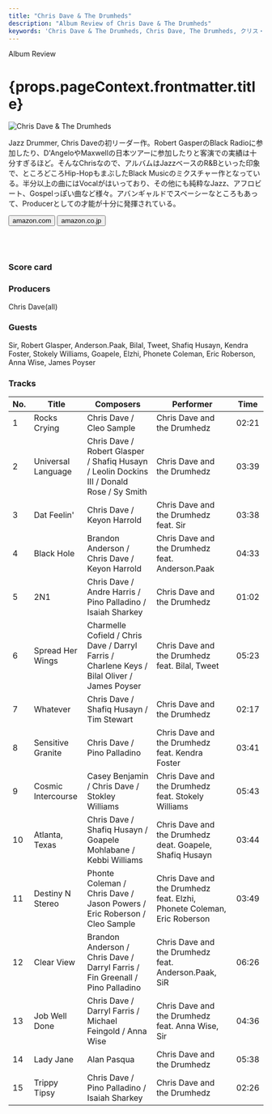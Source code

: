 ```yaml
---
title: "Chris Dave & The Drumheds"
description: "Album Review of Chris Dave & The Drumheds"
keywords: 'Chris Dave & The Drumheds, Chris Dave, The Drumheds, クリス・デイブ, ドラムヘッズ, ザ・ドラムヘッズ'
---
```




<p className="largeP">Album Review</p>
<h1 className="h1--no--margin">{props.pageContext.frontmatter.title}</h1>

<Row  className="image-card-group">
	<Column colMd={"3"} colLg={"4"} noGutterMdLeft="">
       <ImageCard>

![Chris Dave & The Drumheds](../../images/cd/chrisdave1L.jpg) 

</ImageCard>
	</Column>
	<Column colMd={"4"} colLg={"8"} noGutterMdLeft="">
	<p>
	Jazz Drummer, Chris Daveの初リーダー作。Robert GasperのBlack Radioに参加したり、D'AngeloやMaxwellの日本ツアーに参加したりと客演での実績は十分すぎるほど。そんなChrisなので、アルバムはJazzベースのR&Bといった印象で、ところどころHip-HopもまぶしたBlack Musicのミクスチャー作となっている。半分以上の曲にはVocalがはいっており、その他にも純粋なJazz、アフロビート、Gospelっぽい曲など様々。アバンギャルドでスペーシーなところもあって、Producerとしての才能が十分に発揮されている。
	</p>
	<div>
	  <Button href="https://amzn.to/31OoQdD" kind="primary" size="small" renderIcon={ArrowUpRight24}>
      amazon.com
    </Button>
    <Button href="https://amzn.to/38xRbX9" kind="secondary" size="small" renderIcon={ArrowUpRight24}>
      amazon.co.jp
    </Button>
	</div>
	<a href="https://geo.music.apple.com/us/album/chris-dave-and-the-drumhedz/1440881381?mt=1&app=music&ls=1&at=11lcug" style="display:inline-block;overflow:hidden;background:url(https://linkmaker.itunes.apple.com/ja-jp/lockup.svg?releaseDate=2018-01-26&kind=album&bubble=apple_music&style=mono-black) no-repeat;width:180px;height:45px;"></a>
	<a href="https://geo.music.apple.com/us/album/chris-dave-and-the-drumhedz/1440881381?app=itunes&at=11lcug" style="display:inline-block;overflow:hidden;background:url(https://linkmaker.itunes.apple.com/ja-jp/badge-lrg.svg?releaseDate=2018-01-26&kind=album&bubble=itunes_music) no-repeat;width:140px;height:45px;"></a>
	</Column>
</Row>
<Row >
	<Column colMd={"4"} colLg={"4"} noGutterMdLeft="">
<div>
  <h3>Score card</h3>
	<SliderJS1 value="4" />
  <SliderJS2 value="2" />
	<SliderJS3 value="2" />
  <SliderJS4 value="8" />
</div>
</Column>
<Column colMd={"8"} colLg={"8"} noGutterMdLeft="">
<div>
<h3>Producers</h3>
<p>
	Chris Dave(all)
</p>
<h3>Guests</h3>
<p>
	Sir, Robert Glasper, Anderson.Paak, Bilal, Tweet, Shafiq Husayn, Kendra Foster, Stokely Williams, Goapele, Elzhi, Phonete Coleman, Eric Roberson, Anna Wise, James Poyser
</p>
</div>
</Column>
</Row>

<h3>Tracks</h3>

|	No. |	 Title             |	 Composers                                                                                  |	 Performer                                                              |	 Time	|
|	--- |	------------------ | -------------------------------------------------------------------------------------------- | ----------------------------------------------------------------------- | -----	|
|	1	  |	Rocks Crying       | Chris Dave / Cleo Sample                                                                    	|	Chris Dave and the Drumhedz                                            	|	02:21 |
|	2	  |	Universal Language | Chris Dave / Robert Glasper / Shafiq Husayn / Leolin Dockins III / Donald Rose / Sy Smith   	|	Chris Dave and the Drumhedz                                            	|	03:39 |
|	3	  |	Dat Feelin'        | Chris Dave / Keyon Harrold                                                                  	|	Chris Dave and the Drumhedz feat. Sir                                  	|	03:38 |
|	4	  |	Black Hole         | Brandon Anderson / Chris Dave / Keyon Harrold                                               	|	Chris Dave and the Drumhedz feat. Anderson.Paak                        	|	04:33 |
|	5	  |	2N1                | Chris Dave / Andre Harris / Pino Palladino / Isaiah Sharkey                                 	|	Chris Dave and the Drumhedz                                            	|	01:02 |
|	6	  |	Spread Her Wings   | Charmelle Cofield / Chris Dave / Darryl Farris / Charlene Keys / Bilal Oliver / James Poyser	|	Chris Dave and the Drumhedz feat. Bilal, Tweet                         	|	05:23 |
|	7	  |	Whatever           | Chris Dave / Shafiq Husayn / Tim Stewart                                                    	|	Chris Dave and the Drumhedz                                            	|	02:17 |
|	8	  |	Sensitive Granite  | Chris Dave / Pino Palladino                                                                 	|	Chris Dave and the Drumhedz feat. Kendra Foster                        	|	03:41 |
|	9	  |	Cosmic Intercourse | Casey Benjamin / Chris Dave / Stokley Williams                                              	|	Chris Dave and the Drumhedz feat. Stokely Williams                     	|	05:43 |
|	10	|	Atlanta, Texas     | Chris Dave / Shafiq Husayn / Goapele Mohlabane / Kebbi Williams                             	|	Chris Dave and the Drumhedz deat. Goapele, Shafiq Husayn               	|	03:44 |
|	11	|	Destiny N Stereo   | Phonte Coleman / Chris Dave / Jason Powers / Eric Roberson / Cleo Sample                    	|	Chris Dave and the Drumhedz feat. Elzhi, Phonete Coleman, Eric Roberson	|	03:49 |
|	12	|	Clear View         | Brandon Anderson / Chris Dave / Darryl Farris / Fin Greenall / Pino Palladino               	|	Chris Dave and the Drumhedz feat. Anderson.Paak, SiR                   	|	06:26 |
|	13	|	Job Well Done      | Chris Dave / Darryl Farris / Michael Feingold / Anna Wise                                   	|	Chris Dave and the Drumhedz feat. Anna Wise, Sir                       	|	04:36 |
|	14	|	Lady Jane          | Alan Pasqua                                                                                 	|	Chris Dave and the Drumhedz                                            	|	05:38 |
|	15	|	Trippy Tipsy       | Chris Dave / Pino Palladino / Isaiah Sharkey                                                	|	Chris Dave and the Drumhedz                                            	|	02:26 |
